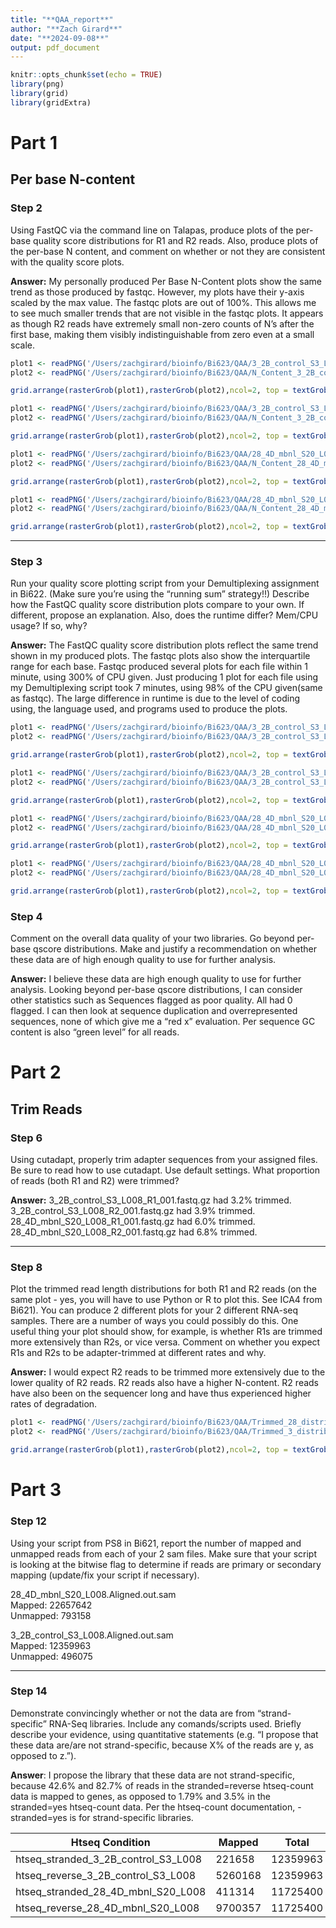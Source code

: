 ```yaml
---
title: "**QAA_report**"
author: "**Zach Girard**"
date: "**2024-09-08**"
output: pdf_document
---
```


```r
knitr::opts_chunk$set(echo = TRUE)
library(png)
library(grid)
library(gridExtra)
```

# **Part 1**

## **Per base N-content**

### **Step 2**
Using FastQC via the command line on Talapas, produce plots of the per-base quality score distributions for R1 and R2 reads. Also, produce plots of the per-base N content, and comment on whether or not they are consistent with the quality score plots.

**Answer:** My personally produced Per Base N-Content plots show the same trend as those produced by fastqc. However, my plots have their y-axis scaled by the max value. The fastqc plots are out of 100%. This allows me to see much smaller trends that are not visible in the fastqc plots. It appears as though R2 reads have extremely small non-zero counts of N's after the first base, making them visibly indistinguishable from zero even at a small scale.


```r
plot1 <- readPNG('/Users/zachgirard/bioinfo/Bi623/QAA/3_2B_control_S3_L008_R1_001_fastqc/Images/per_base_n_content.png')
plot2 <- readPNG('/Users/zachgirard/bioinfo/Bi623/QAA/N_Content_3_2B_control_S3_L008_R1_001.png')

grid.arrange(rasterGrob(plot1),rasterGrob(plot2),ncol=2, top = textGrob("Per Base N-Content for 3_2B_control_S3_L008_R1_001"))
```

```r
plot1 <- readPNG('/Users/zachgirard/bioinfo/Bi623/QAA/3_2B_control_S3_L008_R2_001_fastqc/Images/per_base_n_content.png')
plot2 <- readPNG('/Users/zachgirard/bioinfo/Bi623/QAA/N_Content_3_2B_control_S3_L008_R2_001.png')

grid.arrange(rasterGrob(plot1),rasterGrob(plot2),ncol=2, top = textGrob("Per Base N-Content for 3_2B_control_S3_L008_R2_001"))
```

```r
plot1 <- readPNG('/Users/zachgirard/bioinfo/Bi623/QAA/28_4D_mbnl_S20_L008_R1_001_fastqc/Images/per_base_n_content.png')
plot2 <- readPNG('/Users/zachgirard/bioinfo/Bi623/QAA/N_Content_28_4D_mbnl_S20_L008_R1_001.png')

grid.arrange(rasterGrob(plot1),rasterGrob(plot2),ncol=2, top = textGrob("Per Base N-Content for 28_4D_mbnl_S20_L008_R1_001"))

```

```r
plot1 <- readPNG('/Users/zachgirard/bioinfo/Bi623/QAA/28_4D_mbnl_S20_L008_R2_001_fastqc/Images/per_base_n_content.png')
plot2 <- readPNG('/Users/zachgirard/bioinfo/Bi623/QAA/N_Content_28_4D_mbnl_S20_L008_R2_001.png')

grid.arrange(rasterGrob(plot1),rasterGrob(plot2),ncol=2, top = textGrob("Per Base N-Content for 28_4D_mbnl_S20_L008_R2_001"))
```

***

### **Step 3**

Run your quality score plotting script from your Demultiplexing assignment in Bi622. (Make sure you're using the "running sum" strategy!!) Describe how the FastQC quality score distribution plots compare to your own. If different, propose an explanation. Also, does the runtime differ? Mem/CPU usage? If so, why?

**Answer:** The FastQC quality score distribution plots reflect the same trend shown in my produced plots. The fastqc plots also show the interquartile range for each base. Fastqc produced several plots for each file within 1 minute, using 300% of CPU given. Just producing 1 plot for each file using my Demultiplexing script took 7 minutes, using 98% of the CPU given(same as fastqc). The large difference in runtime is due to the level of coding using, the language used, and programs used to produce the plots. 



```r
plot1 <- readPNG('/Users/zachgirard/bioinfo/Bi623/QAA/3_2B_control_S3_L008_R1_001_fastqc/Images/per_base_quality.png')
plot2 <- readPNG('/Users/zachgirard/bioinfo/Bi623/QAA/3_2B_control_S3_L008_R1_001.png')

grid.arrange(rasterGrob(plot1),rasterGrob(plot2),ncol=2, top = textGrob("Per Base Quality Score for 3_2B_control_S3_L008_R1_001"))
```


```r
plot1 <- readPNG('/Users/zachgirard/bioinfo/Bi623/QAA/3_2B_control_S3_L008_R2_001_fastqc/Images/per_base_quality.png')
plot2 <- readPNG('/Users/zachgirard/bioinfo/Bi623/QAA/3_2B_control_S3_L008_R2_001.png')

grid.arrange(rasterGrob(plot1),rasterGrob(plot2),ncol=2, top = textGrob("Per Base Quality Score for 3_2B_control_S3_L008_R2_001"))
```

```r
plot1 <- readPNG('/Users/zachgirard/bioinfo/Bi623/QAA/28_4D_mbnl_S20_L008_R1_001_fastqc/Images/per_base_quality.png')
plot2 <- readPNG('/Users/zachgirard/bioinfo/Bi623/QAA/28_4D_mbnl_S20_L008_R1_001.png')

grid.arrange(rasterGrob(plot1),rasterGrob(plot2),ncol=2, top = textGrob("Per Base Quality Score for 28_4D_mbnl_S20_L008_R1_001"))
```

```r
plot1 <- readPNG('/Users/zachgirard/bioinfo/Bi623/QAA/28_4D_mbnl_S20_L008_R2_001_fastqc/Images/per_base_quality.png')
plot2 <- readPNG('/Users/zachgirard/bioinfo/Bi623/QAA/28_4D_mbnl_S20_L008_R2_001.png')

grid.arrange(rasterGrob(plot1),rasterGrob(plot2),ncol=2, top = textGrob("Per Base Quality Score for 28_4D_mbnl_S20_L008_R2_001"))
```




### **Step 4**

Comment on the overall data quality of your two libraries. Go beyond per-base qscore distributions. Make and justify a recommendation on whether these data are of high enough quality to use for further analysis.

**Answer:** I believe these data are high enough quality to use for further analysis. Looking beyond per-base qscore distributions, I can consider other statistics such as Sequences flagged as poor quality. All had 0 flagged. I can then look at sequence duplication and overrepresented sequences, none of which give me a "red x" evaluation. Per sequence GC content is also "green level" for all reads. 


\newpage


# **Part 2**
## **Trim Reads**
### **Step 6**

Using cutadapt, properly trim adapter sequences from your assigned files. Be sure to read how to use cutadapt. Use default settings. What proportion of reads (both R1 and R2) were trimmed?

**Answer:** 
3_2B_control_S3_L008_R1_001.fastq.gz had 3.2% trimmed.\
3_2B_control_S3_L008_R2_001.fastq.gz had 3.9% trimmed.\
28_4D_mbnl_S20_L008_R1_001.fastq.gz had 6.0% trimmed.\
28_4D_mbnl_S20_L008_R2_001.fastq.gz had 6.8% trimmed.

***

### **Step 8**

Plot the trimmed read length distributions for both R1 and R2 reads (on the same plot - yes, you will have to use Python or R to plot this. See ICA4 from Bi621). You can produce 2 different plots for your 2 different RNA-seq samples. There are a number of ways you could possibly do this. One useful thing your plot should show, for example, is whether R1s are trimmed more extensively than R2s, or vice versa. Comment on whether you expect R1s and R2s to be adapter-trimmed at different rates and why.

**Answer:** I would expect R2 reads to be trimmed more extensively due to the lower quality of R2 reads. R2 reads also have a higher N-content. R2 reads have also been on the sequencer long and have thus experienced higher rates of degradation.



```r
plot1 <- readPNG('/Users/zachgirard/bioinfo/Bi623/QAA/Trimmed_28_distributions.png')
plot2 <- readPNG('/Users/zachgirard/bioinfo/Bi623/QAA/Trimmed_3_distributions.png')

grid.arrange(rasterGrob(plot1),rasterGrob(plot2),ncol=2, top = textGrob("Trimmed sequence length distributions \n 28_4D_mbnl_S20_L008_001 & 3_2B_control_S3_L008"))
```

\newpage

# **Part 3** 

### **Step 12**

Using your script from PS8 in Bi621, report the number of mapped and unmapped reads from each of your 2 sam files. Make sure that your script is looking at the bitwise flag to determine if reads are primary or secondary mapping (update/fix your script if necessary).


28_4D_mbnl_S20_L008.Aligned.out.sam\
Mapped: 22657642\
Unmapped: 793158

3_2B_control_S3_L008.Aligned.out.sam\
Mapped: 12359963\
Unmapped: 496075

***

### **Step 14**

Demonstrate convincingly whether or not the data are from "strand-specific" RNA-Seq libraries. Include any comands/scripts used. Briefly describe your evidence, using quantitative statements (e.g. "I propose that these data are/are not strand-specific, because X% of the reads are y, as opposed to z.").

**Answer**: I propose the library that these data are not strand-specific, because 42.6% and 82.7% of reads in the stranded=reverse htseq-count data is mapped to genes, as opposed to 1.79% and 3.5% in the stranded=yes htseq-count data. Per the htseq-count documentation, -stranded=yes is for strand-specific libraries.

| Htseq Condition                     | Mapped  | Total    | Proportion |
|-------------------------------------|---------|----------|------------|
| htseq_stranded_3_2B_control_S3_L008 | 221658  | 12359963 | 0.0179     |
| htseq_reverse_3_2B_control_S3_L008  | 5260168 | 12359963 | 0.426      |
| htseq_stranded_28_4D_mbnl_S20_L008  | 411314  | 11725400 | 0.035      |
| htseq_reverse_28_4D_mbnl_S20_L008   | 9700357 | 11725400 | 0.827      |




